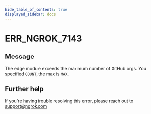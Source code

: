 ```yaml
---
hide_table_of_contents: true
displayed_sidebar: docs
---
```



# ERR_NGROK_7143

## Message

The edge module exceeds the maximum number of GitHub orgs. You specified `COUNT`, the max is `MAX`.

<ErrorDetails error="err_ngrok_7143" />

## Further help

If you're having trouble resolving this error, please reach out to [support@ngrok.com](mailto:support@ngrok.com?subject=Help%20with%20ERR_NGROK_7143)
